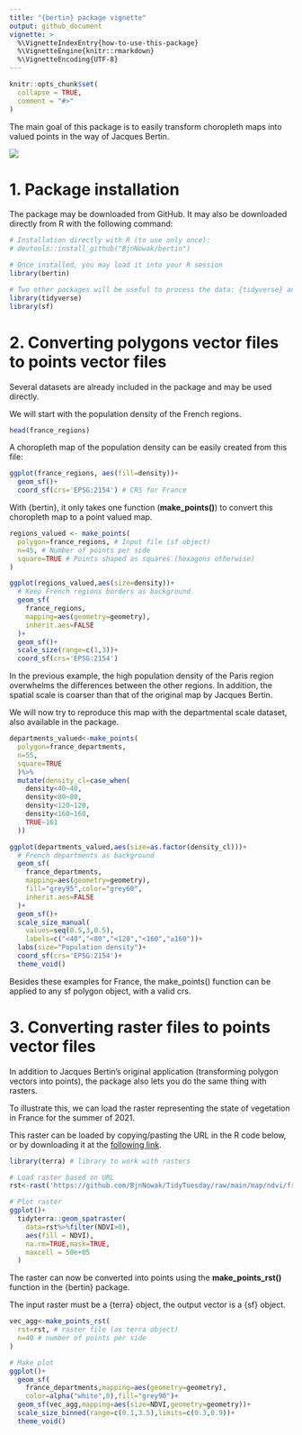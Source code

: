 ```yaml
---
title: "{bertin} package vignette"
output: github_document
vignette: >
  %\VignetteIndexEntry{how-to-use-this-package}
  %\VignetteEngine{knitr::rmarkdown}
  %\VignetteEncoding{UTF-8}
---
```


```r
knitr::opts_chunk$set(
  collapse = TRUE,
  comment = "#>"
)
```

The main goal of this package is to easily transform choropleth maps into valued points in the way of Jacques Bertin.

![](https://raw.githubusercontent.com/BjnNowak/Lessons/main/fig/R_2/bertin.png)

# 1. Package installation

The package may be downloaded from GitHub. It may also be downloaded directly from R with the following command: 

```r
# Installation directly with R (to use only once):
# devtools::install_github("BjnNowak/bertin")

# Once installed, you may load it into your R session
library(bertin)

# Two other packages will be useful to process the data: {tidyverse} and {sf}
library(tidyverse)
library(sf)

```

# 2. Converting polygons vector files to points vector files

Several datasets are already included in the package and may be used directly. 

We will start with the population density of the French regions.

```r
head(france_regions)

```

A choropleth map of the population density can be easily created from this file:

```r
ggplot(france_regions, aes(fill=density))+
  geom_sf()+
  coord_sf(crs='EPSG:2154') # CRS for France

```

With {bertin}, it only takes one function (**make_points()**) to convert this choropleth map to a point valued map.

```r
regions_valued <- make_points(
  polygon=france_regions, # Input file (sf object)
  n=45, # Number of points per side
  square=TRUE # Points shaped as squares (hexagons otherwise)
)

ggplot(regions_valued,aes(size=density))+
  # Keep French regions borders as background
  geom_sf(
    france_regions,
    mapping=aes(geometry=geometry),
    inherit.aes=FALSE
  )+
  geom_sf()+
  scale_size(range=c(1,3))+
  coord_sf(crs='EPSG:2154')

```

In the previous example, the high population density of the Paris region overwhelms the differences between the other regions. In addition, the spatial scale is coarser than that of the original map by Jacques Bertin. 

We will now try to reproduce this map with the departmental scale dataset, also available in the package.

```r
departments_valued<-make_points(
  polygon=france_departments,
  n=55,
  square=TRUE
  )%>%
  mutate(density_cl=case_when(
    density<40~40,
    density<80~80,
    density<120~120,
    density<160~160,
    TRUE~161
  ))

ggplot(departments_valued,aes(size=as.factor(density_cl)))+
  # French departments as background
  geom_sf(
    france_departments,
    mapping=aes(geometry=geometry),
    fill="grey95",color="grey60",
    inherit.aes=FALSE
  )+
  geom_sf()+
  scale_size_manual(
    values=seq(0.5,3,0.5),
    labels=c("<40","<80","<120","<160","≥160"))+
  labs(size="Population density")+
  coord_sf(crs='EPSG:2154')+
  theme_void()

```

Besides these examples for France, the make_points() function can be applied to any sf polygon object, with a valid crs.


# 3. Converting raster files to points vector files

In addition to Jacques Bertin's original application (transforming polygon vectors into points), the package also lets you do the same thing with rasters. 

To illustrate this, we can load the raster representing the state of vegetation in France for the summer of 2021. 

This raster can be loaded by copying/pasting the URL in the R code below, or by downloading it at the [following link](https://github.com/BjnNowak/TidyTuesday/raw/main/map/ndvi/france/median_NDVI_France_Ju_to_Se_2020.tif).

```r
library(terra) # library to work with rasters

# Load raster based on URL
rst<-rast('https://github.com/BjnNowak/TidyTuesday/raw/main/map/ndvi/france/median_NDVI_France_Ju_to_Se_2020.tif')

# Plot raster
ggplot()+
  tidyterra::geom_spatraster(
    data=rst%>%filter(NDVI>0),
    aes(fill = NDVI),
    na.rm=TRUE,mask=TRUE,
    maxcell = 50e+05
  )

```

The raster can now be converted into points using the **make_points_rst()** function in the {bertin} package. 

The input raster must be a {terra} object, the output vector is a {sf} object. 

```r
vec_agg<-make_points_rst(
  rst=rst, # raster file (as terra object)
  n=40 # number of points per side
)

# Make plot
ggplot()+
  geom_sf(
    france_departments,mapping=aes(geometry=geometry),
    color=alpha("white",0),fill="grey90")+
  geom_sf(vec_agg,mapping=aes(size=NDVI,geometry=geometry))+
  scale_size_binned(range=c(0.1,3.5),limits=c(0.3,0.9))+
  theme_void()

```
